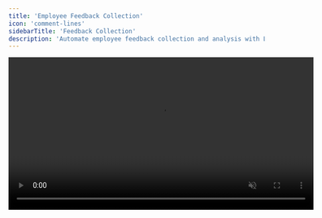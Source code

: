 ```yaml
---
title: 'Employee Feedback Collection'
icon: 'comment-lines'
sidebarTitle: 'Feedback Collection'
description: 'Automate employee feedback collection and analysis with Lindy'
---
```


<div style={{ display: 'flex', justifyContent: 'center', margin: '2rem 0' }}>
  <div className="https://lindyfiles.nyc3.cdn.digitaloceanspaces.com/triggers.mp4">
    <video
      src="/videos/triggers.mp4"
      width="600"
      autoPlay
      muted
      loop
      playsInline
      style={{ display: 'block', width: '100%' }}
    />
  </div>
</div>
